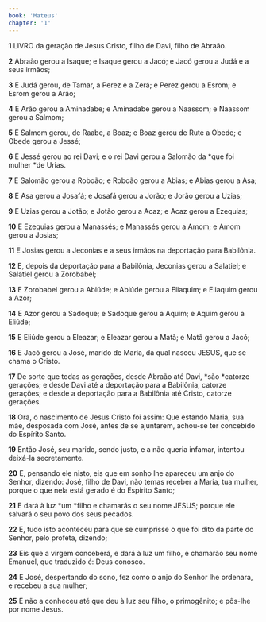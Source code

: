```yaml
---
book: 'Mateus'
chapter: '1'
---
```


**1** LIVRO da geração de Jesus Cristo, filho de Davi, filho de Abraão.

**2** Abraão gerou a Isaque; e Isaque gerou a Jacó; e Jacó gerou a Judá e a seus irmãos;

**3** E Judá gerou, de Tamar, a Perez e a Zerá; e Perez gerou a Esrom; e Esrom gerou a Arão;

**4** E Arão gerou a Aminadabe; e Aminadabe gerou a Naassom; e Naassom gerou a Salmom;

**5** E Salmom gerou, de Raabe, a Boaz; e Boaz gerou de Rute a Obede; e Obede gerou a Jessé;

**6** E Jessé gerou ao rei Davi; e o rei Davi gerou a Salomão da *que foi mulher *de Urias.

**7** E Salomão gerou a Roboão; e Roboão gerou a Abias; e Abias gerou a Asa;

**8** E Asa gerou a Josafá; e Josafá gerou a Jorão; e Jorão gerou a Uzias;

**9** E Uzias gerou a Jotão; e Jotão gerou a Acaz; e Acaz gerou a Ezequias;

**10** E Ezequias gerou a Manassés; e Manassés gerou a Amom; e Amom gerou a Josias;

**11** E Josias gerou a Jeconias e a seus irmãos na deportação para Babilônia.

**12** E, depois da deportação para a Babilônia, Jeconias gerou a Salatiel; e Salatiel gerou a Zorobabel;

**13** E Zorobabel gerou a Abiúde; e Abiúde gerou a Eliaquim; e Eliaquim gerou a Azor;

**14** E Azor gerou a Sadoque; e Sadoque gerou a Aquim; e Aquim gerou a Eliúde;

**15** E Eliúde gerou a Eleazar; e Eleazar gerou a Matã; e Matã gerou a Jacó;

**16** E Jacó gerou a José, marido de Maria, da qual nasceu JESUS, que se chama o Cristo.

**17** De sorte que todas as gerações, desde Abraão até Davi, *são *catorze gerações; e desde Davi até a deportação para a Babilônia, catorze gerações; e desde a deportação para a Babilônia até Cristo, catorze gerações.

**18** Ora, o nascimento de Jesus Cristo foi assim: Que estando Maria, sua mãe, desposada com José, antes de se ajuntarem, achou-se ter concebido do Espírito Santo.

**19** Então José, seu marido, sendo justo, e a não queria infamar, intentou deixá-la secretamente.

**20** E, pensando ele nisto, eis que em sonho lhe apareceu um anjo do Senhor, dizendo: José, filho de Davi, não temas receber a Maria, tua mulher, porque o que nela está gerado é do Espírito Santo;

**21** E dará à luz *um *filho e chamarás o seu nome JESUS; porque ele salvará o seu povo dos seus pecados.

**22** E, tudo isto aconteceu para que se cumprisse o que foi dito da parte do Senhor, pelo profeta, dizendo;

**23** Eis que a virgem conceberá, e dará à luz um filho, e chamarão seu nome Emanuel, que traduzido é: Deus conosco.

**24** E José, despertando do sono, fez como o anjo do Senhor lhe ordenara, e recebeu a sua mulher;

**25** E não a conheceu até que deu à luz seu filho, o primogênito; e pôs-lhe por nome Jesus.
